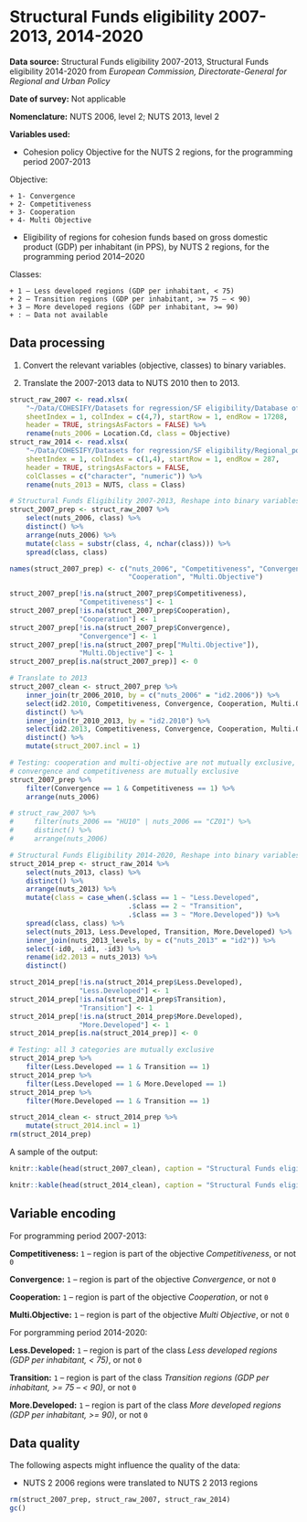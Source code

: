 # Structural Funds eligibility 2007-2013, 2014-2020

**Data source:** Structural Funds eligibility 2007-2013, Structural Funds eligibility 2014-2020 from *European Commission, Directorate-General for Regional and Urban Policy*

**Date of survey:** Not applicable

**Nomenclature:** NUTS 2006, level 2; NUTS 2013, level 2

**Variables used:**

+ Cohesion policy Objective for the NUTS 2 regions, for the programming period 2007-2013

Objective:

    + 1- Convergence
    + 2- Competitiveness
    + 3- Cooperation
    + 4- Multi Objective

+ Eligibility of regions for cohesion funds based on gross domestic product (GDP) per inhabitant (in PPS), by NUTS 2 regions, for the programming period 2014–2020

Classes:

    + 1 – Less developed regions (GDP per inhabitant, < 75)
    + 2 – Transition regions (GDP per inhabitant, >= 75 – < 90)
    + 3 – More developed regions (GDP per inhabitant, >= 90)
    + : – Data not available

## Data processing

1. Convert the relevant variables (objective, classes) to binary variables.

2. Translate the 2007-2013 data to NUTS 2010 then to 2013.

```r
struct_raw_2007 <- read.xlsx(
    "~/Data/COHESIFY/Datasets for regression/SF eligibility/Database of the cumulative allocations to selected projects and expenditure at NUTS2 2007-2013.xlsx",
    sheetIndex = 1, colIndex = c(4,7), startRow = 1, endRow = 17208, 
    header = TRUE, stringsAsFactors = FALSE) %>% 
    rename(nuts_2006 = Location.Cd, class = Objective)
struct_raw_2014 <- read.xlsx(
    "~/Data/COHESIFY/Datasets for regression/SF eligibility/Regional_policies_and_Europe_2020_RYB2016.xlsx",
    sheetIndex = 1, colIndex = c(1,4), startRow = 1, endRow = 287, 
    header = TRUE, stringsAsFactors = FALSE,
    colClasses = c("character", "numeric")) %>% 
    rename(nuts_2013 = NUTS, class = Class)
```

```r
# Structural Funds Eligibility 2007-2013, Reshape into binary variables
struct_2007_prep <- struct_raw_2007 %>% 
    select(nuts_2006, class) %>% 
    distinct() %>% 
    arrange(nuts_2006) %>% 
    mutate(class = substr(class, 4, nchar(class))) %>% 
    spread(class, class)

names(struct_2007_prep) <- c("nuts_2006", "Competitiveness", "Convergence",
                             "Cooperation", "Multi.Objective")

struct_2007_prep[!is.na(struct_2007_prep$Competitiveness),
                 "Competitiveness"] <- 1
struct_2007_prep[!is.na(struct_2007_prep$Cooperation),
                 "Cooperation"] <- 1
struct_2007_prep[!is.na(struct_2007_prep$Convergence),
                 "Convergence"] <- 1
struct_2007_prep[!is.na(struct_2007_prep["Multi.Objective"]),
                 "Multi.Objective"] <- 1
struct_2007_prep[is.na(struct_2007_prep)] <- 0

# Translate to 2013
struct_2007_clean <- struct_2007_prep %>% 
    inner_join(tr_2006_2010, by = c("nuts_2006" = "id2.2006")) %>% 
    select(id2.2010, Competitiveness, Convergence, Cooperation, Multi.Objective) %>% 
    distinct() %>% 
    inner_join(tr_2010_2013, by = "id2.2010") %>% 
    select(id2.2013, Competitiveness, Convergence, Cooperation, Multi.Objective) %>% 
    distinct() %>% 
    mutate(struct_2007.incl = 1)

```

```r
# Testing: cooperation and multi-objective are not mutually exclusive, 
# convergence and competitiveness are mutually exclusive
struct_2007_prep %>% 
    filter(Convergence == 1 & Competitiveness == 1) %>% 
    arrange(nuts_2006)

# struct_raw_2007 %>% 
#     filter(nuts_2006 == "HU10" | nuts_2006 == "CZ01") %>% 
#     distinct() %>% 
#     arrange(nuts_2006)
```

```r
# Structural Funds Eligibility 2014-2020, Reshape into binary variables
struct_2014_prep <- struct_raw_2014 %>% 
    select(nuts_2013, class) %>% 
    distinct() %>% 
    arrange(nuts_2013) %>% 
    mutate(class = case_when(.$class == 1 ~ "Less.Developed",
                             .$class == 2 ~ "Transition",
                             .$class == 3 ~ "More.Developed")) %>% 
    spread(class, class) %>% 
    select(nuts_2013, Less.Developed, Transition, More.Developed) %>% 
    inner_join(nuts_2013_levels, by = c("nuts_2013" = "id2")) %>% 
    select(-id0, -id1, -id3) %>% 
    rename(id2.2013 = nuts_2013) %>% 
    distinct()

struct_2014_prep[!is.na(struct_2014_prep$Less.Developed),
                 "Less.Developed"] <- 1
struct_2014_prep[!is.na(struct_2014_prep$Transition),
                 "Transition"] <- 1
struct_2014_prep[!is.na(struct_2014_prep$More.Developed),
                 "More.Developed"] <- 1
struct_2014_prep[is.na(struct_2014_prep)] <- 0

# Testing: all 3 categories are mutually exclusive
struct_2014_prep %>% 
    filter(Less.Developed == 1 & Transition == 1)
struct_2014_prep %>% 
    filter(Less.Developed == 1 & More.Developed == 1)
struct_2014_prep %>% 
    filter(More.Developed == 1 & Transition == 1)

struct_2014_clean <- struct_2014_prep %>% 
    mutate(struct_2014.incl = 1)
rm(struct_2014_prep)
```

A sample of the output:

```r
knitr::kable(head(struct_2007_clean), caption = "Structural Funds eligibility 2007-2013")
```

```r
knitr::kable(head(struct_2014_clean), caption = "Structural Funds eligibility 2014-2020")
```

## Variable encoding

For programming period 2007-2013:

**Competitiveness:** `1` – region is part of the objective *Competitiveness*, or not `0`

**Convergence:** `1` – region is part of the objective *Convergence*, or not `0`

**Cooperation:** `1` – region is part of the objective *Cooperation*, or not `0`

**Multi.Objective:** `1` – region is part of the objective *Multi Objective*, or not `0`

For porgramming period 2014-2020:

**Less.Developed:** `1` – region is part of the class *Less developed regions (GDP per inhabitant, < 75)*, or not `0`

**Transition:** `1` – region is part of the class *Transition regions (GDP per inhabitant, >= 75 – < 90)*, or not `0`

**More.Developed:** `1` – region is part of the class *More developed regions (GDP per inhabitant, >= 90)*, or not `0`


## Data quality

The following aspects might influence the quality of the data:

+ NUTS 2 2006 regions were translated to NUTS 2 2013 regions

```r
rm(struct_2007_prep, struct_raw_2007, struct_raw_2014)
gc()
```
